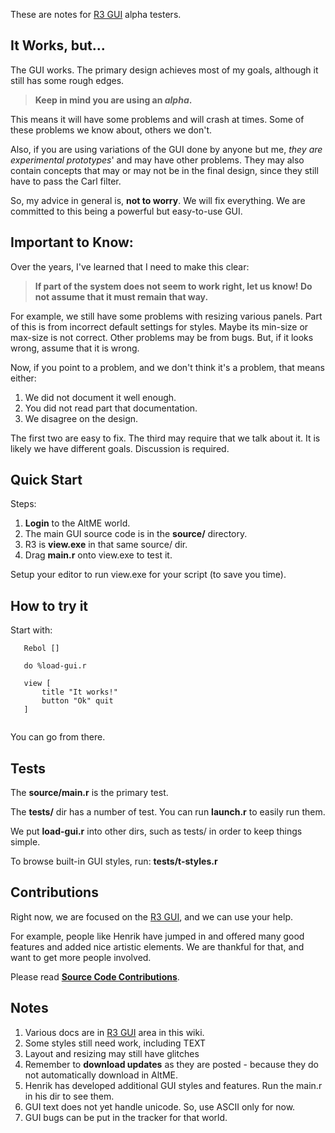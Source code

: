 These are notes for [[R3 GUI]] alpha testers.

==It Works, but...==

The GUI works. The primary design achieves most of my goals, although it still has some rough edges. 

<blockquote>'''Keep in mind you are using an ''alpha''.'''</blockquote>

This means it will have some problems and will crash at times. Some of these problems we know about, others we don't.

Also, if you are using variations of the GUI done by anyone but me, ''they are experimental prototypes''' and may have other problems. They may also contain concepts that may or may not be in the final design, since they still have to pass the Carl filter.

So, my advice in general is, '''not to worry'''. We will fix everything. We are committed to this being a powerful but easy-to-use GUI.

==Important to Know:==

Over the years, I've learned that I need to make this clear:

<blockquote>
'''If part of the system does not seem to work right, let us know! Do not assume that it must remain that way.'''
</blockquote>

For example, we still have some problems with resizing various panels. Part of this is from incorrect default settings for styles. Maybe its min-size or max-size is not correct. Other problems may be from bugs. But, if it looks wrong, assume that it is wrong.

Now, if you point to a problem, and we don't think it's a problem, that means either:

#We did not document it well enough.
#You did not read part that documentation.
#We disagree on the design.

The first two are easy to fix. The third may require that we talk about it. It is likely we have different goals. Discussion is required.

==Quick Start==

Steps:

#'''Login''' to the AltME world.
#The main GUI source code is in the '''source/''' directory.
#R3 is '''view.exe''' in that same source/ dir.
#Drag '''main.r''' onto view.exe to test it.

Setup your editor to run view.exe for your script (to save you time).

==How to try it==

Start with:

    Rebol []

    do %load-gui.r

    view [
        title "It works!"
        button "Ok" quit
    ]
    

You can go from there.

==Tests==

The '''source/main.r''' is the primary test.

The '''tests/''' dir has a number of test. You can run '''launch.r''' to easily run them.

We put '''load-gui.r''' into other dirs, such as tests/ in order to keep things simple.

To browse built-in GUI styles, run: '''tests/t-styles.r'''

==Contributions==

Right now, we are focused on the [[R3 GUI]], and we can use your help.

For example, people like Henrik have jumped in and offered many good features and added nice artistic elements. We are thankful for that, and want to get more people involved.

Please read '''[[Source Code Contributions]]'''.

==Notes==

#Various docs are in [[R3 GUI]] area in this wiki.
#Some styles still need work, including TEXT
#Layout and resizing may still have glitches
#Remember to '''download updates''' as they are posted - because they do not automatically download in AltME.
#Henrik has developed additional GUI styles and features. Run the main.r in his dir to see them.
#GUI text does not yet handle unicode. So, use ASCII only for now.
#GUI bugs can be put in the tracker for that world.